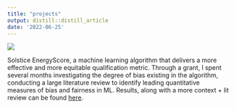 ```yaml
---
title: "projects"
output: distill::distill_article
date: '2022-06-25'
---
```




![](EnergyScore logo copy.jpg) 


Solstice EnergyScore, a machine learning algorithm that delivers a more effective and more equitable qualification metric. Through a grant, I spent several months investigating the degree of bias existing in the algorithm, conducting a large literature review to identify leading quantitative measures of bias and fairness in ML. Results, along with a more context + lit review can be found [here](http://energyscore-bias-research.s3-website.us-east-2.amazonaws.com/#content). 